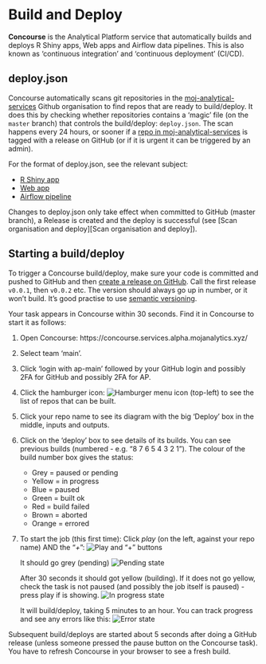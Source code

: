 # Build and Deploy {#build-and-deploy}

**Concourse** is the Analytical Platform service that automatically builds and deploys R Shiny apps, Web apps and Airflow data pipelines. This is also known as 'continuous integration' and 'continuous deployment' (CI/CD).

## deploy.json

Concourse automatically scans git repositories in the [moj-analytical-services](https://github.com/moj-analytical-services/) Github organisation to find repos that are ready to build/deploy.  It does this by checking whether repositories contains a 'magic' file (on the `master` branch) that controls the build/deploy: `deploy.json`. The scan happens every 24 hours, or sooner if a [repo in moj-analytical-services](https://github.com/moj-analytical-services) is tagged with a release on GitHub (or if it is urgent it can be triggered by an admin).

For the format of deploy.json, see the relevant subject:

* [R Shiny app](#rshiny-deploy)
* [Web app](https://moj-analytical-services.github.io/platform_user_guidance/deploying-a-static-web-app.html#deploy.json-1)
* [Airflow pipeline](https://moj-analytical-services.github.io/platform_user_guidance/data-pipelines.html#deploy.json)

Changes to deploy.json only take effect when committed to GitHub (master branch), a Release is created and the deploy is successful (see [Scan organisation and deploy][Scan organisation and deploy]).

## Starting a build/deploy

To trigger a Concourse build/deploy, make sure your code is committed and pushed to GitHub and then [create a release on GitHub](https://help.github.com/articles/creating-releases/). Call the first release `v0.0.1`, then `v0.0.2` etc. The version should always go up in number, or it won't build. It's good practise to use [semantic versioning](https://semver.org/).

Your task appears in Concourse within 30 seconds. Find it in Concourse to start it as follows:

1. Open Concourse: https://concourse.services.alpha.mojanalytics.xyz/
2. Select team 'main'.
3. Click 'login with ap-main' followed by your GitHub login and possibly 2FA for GitHub and possibly 2FA for AP.
4. Click the hamburger icon: ![Hamburger menu icon](images/build_and_deploy/concourse_menu.png) (top-left) to see the list of repos that can be built.
5. Click your repo name to see its diagram with the big 'Deploy' box in the middle, inputs and outputs.
6. Click on the 'deploy' box to see details of its builds. You can see previous builds (numbered - e.g. "8 7 6 5 4 3 2 1"). The colour of the build number box gives the status:
    * Grey = paused or pending
    * Yellow = in progress
    * Blue = paused
    * Green = built ok
    * Red = build failed
    * Brown = aborted
    * Orange = errored
7. To start the job (this first time): Click *play* (on the left, against your repo name) AND the "*+*":
   ![Play and "+" buttons](images/build_and_deploy/concourse_new_build.png)

   It should go grey (pending)
   ![Pending state](images/build_and_deploy/concourse_pending.png)

   After 30 seconds it should got yellow (building). If it does not go yellow, check the task is not paused (and possibly the job itself is paused) - press play if is showing.
   ![In progress state](images/build_and_deploy/concourse_in_progress.png)

   It will build/deploy, taking 5 minutes to an hour. You can track progress and see any errors like this:
   ![Error state](images/build_and_deploy/concourse_error.png)

Subsequent build/deploys are started about 5 seconds after doing a GitHub release (unless someone pressed the pause button on the Concourse task). You have to refresh Concourse in your browser to see a fresh build.
